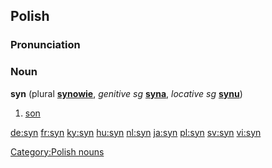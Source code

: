 {{see|syn-}}

==Polish==
===Pronunciation===
{{IPA|/sɨn/}}

===Noun===
'''syn''' {{m}} (plural '''[[synowie]]''', ''genitive sg'' '''[[syna]]''', ''locative sg'' '''[[synu]]''')

# [[son]]

[[Category:Polish nouns]]

[[de:syn]]
[[fr:syn]]
[[ky:syn]]
[[hu:syn]]
[[nl:syn]]
[[ja:syn]]
[[pl:syn]]
[[sv:syn]]
[[vi:syn]]